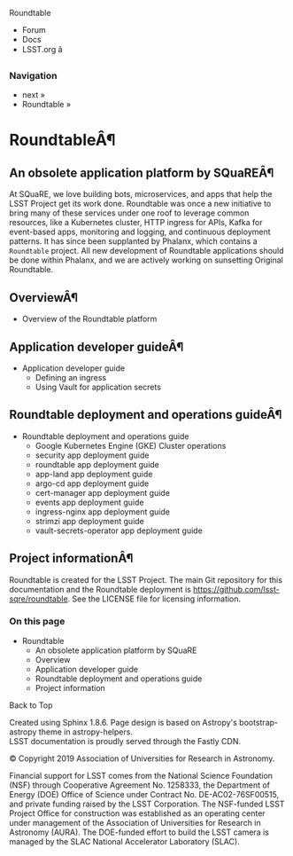 Roundtable

  * Forum
  * Docs
  * LSST.org â



### Navigation

  * next » 
  * Roundtable » 



# RoundtableÂ¶

## An obsolete application platform by SQuaREÂ¶

At SQuaRE, we love building bots, microservices, and apps that help the LSST Project get its work done. Roundtable was once a new initiative to bring many of these services under one roof to leverage common resources, like a Kubernetes cluster, HTTP ingress for APIs, Kafka for event-based apps, monitoring and logging, and continuous deployment patterns. It has since been supplanted by Phalanx, which contains a `Roundtable` project. All new development of Roundtable applications should be done within Phalanx, and we are actively working on sunsetting Original Roundtable.

## OverviewÂ¶

  * Overview of the Roundtable platform



## Application developer guideÂ¶

  * Application developer guide
    * Defining an ingress
    * Using Vault for application secrets



## Roundtable deployment and operations guideÂ¶

  * Roundtable deployment and operations guide
    * Google Kubernetes Engine (GKE) Cluster operations
    * security app deployment guide
    * roundtable app deployment guide
    * app-land app deployment guide
    * argo-cd app deployment guide
    * cert-manager app deployment guide
    * events app deployment guide
    * ingress-nginx app deployment guide
    * strimzi app deployment guide
    * vault-secrets-operator app deployment guide



## Project informationÂ¶

Roundtable is created for the LSST Project. The main Git repository for this documentation and the Roundtable deployment is https://github.com/lsst-sqre/roundtable. See the LICENSE file for licensing information.

### On this page

  * Roundtable
    * An obsolete application platform by SQuaRE
    * Overview
    * Application developer guide
    * Roundtable deployment and operations guide
    * Project information



Back to Top

Created using Sphinx 1.8.6. Page design is based on Astropy's bootstrap-astropy theme in astropy-helpers.   
LSST documentation is proudly served through the Fastly CDN. 

© Copyright 2019 Association of Universities for Research in Astronomy.  


Financial support for LSST comes from the National Science Foundation (NSF) through Cooperative Agreement No. 1258333, the Department of Energy (DOE) Office of Science under Contract No. DE-AC02-76SF00515, and private funding raised by the LSST Corporation. The NSF-funded LSST Project Office for construction was established as an operating center under management of the Association of Universities for Research in Astronomy (AURA). The DOE-funded effort to build the LSST camera is managed by the SLAC National Accelerator Laboratory (SLAC). 
